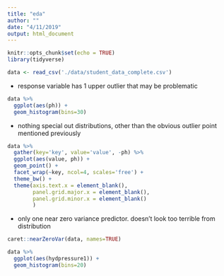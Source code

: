 ```yaml
---
title: "eda"
author: ""
date: "4/11/2019"
output: html_document
---
```


```r
knitr::opts_chunk$set(echo = TRUE)
library(tidyverse)
```

```r
data <- read_csv('./data/student_data_complete.csv')
```

- response variable has 1 upper outlier that may be problematic

```r
data %>%
  ggplot(aes(ph)) +
  geom_histogram(bins=30)
```

- nothing special out distributions, other than the obvious outlier point mentioned previously

```r
data %>%
  gather(key='key', value='value', -ph) %>%
  ggplot(aes(value, ph)) +
  geom_point() +
  facet_wrap(~key, ncol=4, scales='free') +
  theme_bw() +
  theme(axis.text.x = element_blank(),
        panel.grid.major.x = element_blank(),
        panel.grid.minor.x = element_blank()
        )
```

- only one near zero variance predictor. doesn't look too terrible from distribution

```r
caret::nearZeroVar(data, names=TRUE)
```

```r
data %>%
  ggplot(aes(hydpressure1)) +
  geom_histogram(bins=20)
```

